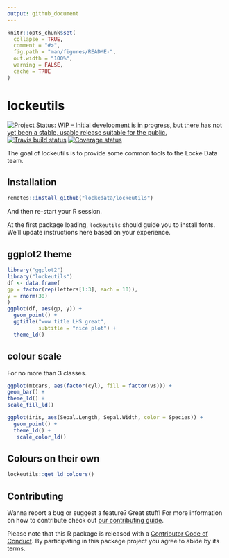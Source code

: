 ```yaml
---
output: github_document
---
```


<!-- README.md is generated from README.Rmd. Please edit that file -->

```r
knitr::opts_chunk$set(
  collapse = TRUE,
  comment = "#>",
  fig.path = "man/figures/README-",
  out.width = "100%",
  warning = FALSE,
  cache = TRUE
)
```
# lockeutils

[![Project Status: WIP – Initial development is in progress, but there has not yet been a stable, usable release suitable for the public.](https://www.repostatus.org/badges/latest/wip.svg)](https://www.repostatus.org/#wip) [![Travis build status](https://travis-ci.org/lockedata/lockeutils.svg?branch=master)](https://travis-ci.org/lockedata/lockeutils) [![Coverage status](https://coveralls.io/repos/github/lockedata/lockeutils/badge.svg)](https://coveralls.io/r/lockedata/lockeutils?branch=master)

The goal of lockeutils is to provide some common tools to the Locke Data team.

## Installation


``` r
remotes::install_github("lockedata/lockeutils")
```

And then re-start your R session.

At the first package loading, `lockeutils` should guide you to install fonts. We'll update instructions here based on your experience.

## ggplot2 theme

```r
library("ggplot2")
library("lockeutils")
df <- data.frame(
gp = factor(rep(letters[1:3], each = 10)),
y = rnorm(30)
)
ggplot(df, aes(gp, y)) +
  geom_point() +
  ggtitle("wow title LHS great",
          subtitle = "nice plot") +
  theme_ld()

```

## colour scale 

For no more than 3 classes.

```r

ggplot(mtcars, aes(factor(cyl), fill = factor(vs))) +
geom_bar() +
theme_ld() +
scale_fill_ld()

ggplot(iris, aes(Sepal.Length, Sepal.Width, color = Species)) +
  geom_point() +
  theme_ld() +
   scale_color_ld()
```

## Colours on their own

```r
lockeutils::get_ld_colours()
```

## Contributing

Wanna report a bug or suggest a feature? Great stuff! For more information on how to contribute check out [our contributing guide](.github/CONTRIBUTING.md). 

 Please note that this R package is released with a [Contributor Code of Conduct](CODE_OF_CONDUCT.md). By participating in this package project you agree to abide by its terms.
